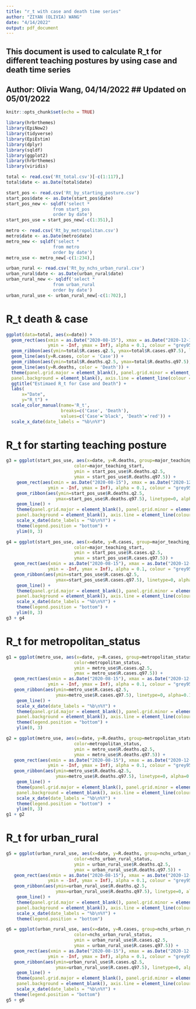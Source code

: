 ---
title: "r_t with case and death time series"
author: "ZIYAN (OLIVIA) WANG"
date: "4/14/2022"
output: pdf_document
---

## This document is used to calculate R_t for different teaching postures by using case and death time series
## Author: Olivia Wang, 04/14/2022 ## Updated on 05/01/2022


```{r setup, include=FALSE}
knitr::opts_chunk$set(echo = TRUE)
```

```{r}
library(hrbrthemes)
library(EpiNow2)
library(tidyverse)
library(EpiEstim)
library(dplyr)
library(sqldf)
library(ggplot2)
library(hrbrthemes)
library(viridis)
```

```{r}
total <- read.csv('Rt_total.csv')[-c(1:117),]
total$date <- as.Date(total$date)

start_pos <- read.csv('Rt_by_starting_posture.csv')
start_pos$date <- as.Date(start_pos$date)
start_pos_new <- sqldf('select *
                  from start_pos
                  order by date')
start_pos_use = start_pos_new[-c(1:351),]

metro <- read.csv('Rt_by_metropolitan.csv')
metro$date <- as.Date(metro$date)
metro_new <- sqldf('select *
                  from metro
                  order by date')
metro_use <- metro_new[-c(1:234),]

urban_rural <- read.csv('Rt_by_nchs_urban_rural.csv')
urban_rural$date <- as.Date(urban_rural$date)
urban_rural_new <- sqldf('select *
                  from urban_rural
                  order by date')
urban_rural_use <- urban_rural_new[-c(1:702),]
```

# R_t death & case
```{r}
ggplot(data=total, aes(x=date)) +
  geom_rect(aes(xmin = as.Date("2020-08-15"), xmax = as.Date("2020-12-15"), 
                ymin = -Inf, ymax = Inf), alpha = 0.1, colour = "grey95", fill="grey95") + 
  geom_ribbon(aes(ymin=total$R.cases.q2.5, ymax=total$R.cases.q97.5), linetype=2, alpha=0.1) +
  geom_line(aes(y=R.cases, color = 'Case')) +
  geom_ribbon(aes(ymin=total$R.deaths.q2.5, ymax=total$R.deaths.q97.5), linetype=2, alpha=0.1) +
  geom_line(aes(y=R.deaths, color = 'Death')) +
  theme(panel.grid.major = element_blank(), panel.grid.minor = element_blank(),
  panel.background = element_blank(), axis.line = element_line(colour = "black")) + 
  ggtitle("Estimaed R_t for Case and Death") +
  labs(
      x="Date",
      y="R_t") +
  scale_color_manual(name='R_t',
                     breaks=c('Case', 'Death'),
                     values=c('Case'='black', 'Death'='red')) +
  scale_x_date(date_labels = "%b\n%Y") 
```
# R_t for starting teaching posture
```{r}
g3 = ggplot(start_pos_use, aes(x=date, y=R.deaths, group=major_teaching_start, 
                          color=major_teaching_start,
                          ymin = start_pos_use$R.deaths.q2.5, 
                          ymax = start_pos_use$R.deaths.q97.5)) +
    geom_rect(aes(xmin = as.Date("2020-08-15"), xmax = as.Date("2020-12-15"), 
                ymin = -Inf, ymax = Inf), alpha = 0.1, colour = "grey95", fill="grey95") + 
    geom_ribbon(aes(ymin=start_pos_use$R.deaths.q2.5, 
                   ymax=start_pos_use$R.deaths.q97.5), linetype=0, alpha=0.1) +
    geom_line() +
    theme(panel.grid.major = element_blank(), panel.grid.minor = element_blank(),
    panel.background = element_blank(), axis.line = element_line(colour = "black")) + 
    scale_x_date(date_labels = "%b\n%Y") +
    theme(legend.position = "bottom") + 
    ylim(0, 3) 
```

```{r}
g4 = ggplot(start_pos_use, aes(x=date, y=R.cases, group=major_teaching_start, 
                          color=major_teaching_start,
                          ymin = start_pos_use$R.cases.q2.5, 
                          ymax = start_pos_use$R.cases.q97.5)) +
   geom_rect(aes(xmin = as.Date("2020-08-15"), xmax = as.Date("2020-12-15"), 
                ymin = -Inf, ymax = Inf), alpha = 0.1, colour = "grey95", fill="grey95") + 
   geom_ribbon(aes(ymin=start_pos_use$R.cases.q2.5, 
                   ymax=start_pos_use$R.cases.q97.5), linetype=0, alpha=0.1) +
    geom_line() +
    theme(panel.grid.major = element_blank(), panel.grid.minor = element_blank(),
    panel.background = element_blank(), axis.line = element_line(colour = "black")) + 
    scale_x_date(date_labels = "%b\n%Y") +
    theme(legend.position = "bottom") + 
    ylim(0, 3)
g3 + g4
```


# R_t for metropolitan_status
```{r}
g1 = ggplot(metro_use, aes(x=date, y=R.cases, group=metropolitan_status, 
                          color=metropolitan_status,
                          ymin = metro_use$R.cases.q2.5, 
                          ymax = metro_use$R.cases.q97.5)) +
   geom_rect(aes(xmin = as.Date("2020-08-15"), xmax = as.Date("2020-12-15"), 
                ymin = -Inf, ymax = Inf), alpha = 0.1, colour = "grey95", fill="grey95") + 
   geom_ribbon(aes(ymin=metro_use$R.cases.q2.5, 
                   ymax=metro_use$R.cases.q97.5), linetype=0, alpha=0.1) +
    geom_line() +
    scale_x_date(date_labels = "%b\n%Y") + 
    theme(panel.grid.major = element_blank(), panel.grid.minor = element_blank(),
    panel.background = element_blank(), axis.line = element_line(colour = "black")) + 
    theme(legend.position = "bottom") + 
    ylim(0, 3) 

g2 = ggplot(metro_use, aes(x=date, y=R.deaths, group=metropolitan_status, 
                          color=metropolitan_status,
                          ymin = metro_use$R.deaths.q2.5, 
                          ymax = metro_use$R.deaths.q97.5)) +
   geom_rect(aes(xmin = as.Date("2020-08-15"), xmax = as.Date("2020-12-15"), 
                ymin = -Inf, ymax = Inf), alpha = 0.1, colour = "grey95", fill="grey95") + 
   geom_ribbon(aes(ymin=metro_use$R.deaths.q2.5, 
                   ymax=metro_use$R.deaths.q97.5), linetype=0, alpha=0.1) +
    geom_line() +
    theme(panel.grid.major = element_blank(), panel.grid.minor = element_blank(),
    panel.background = element_blank(), axis.line = element_line(colour = "black")) + 
    scale_x_date(date_labels = "%b\n%Y") + 
    theme(legend.position = "bottom")  +
    ylim(0, 3) 
g1 + g2
```

# R_t for urban_rural
```{r}
g5 = ggplot(urban_rural_use, aes(x=date, y=R.deaths, group=nchs_urban_rural_status, 
                          color=nchs_urban_rural_status,
                          ymin = urban_rural_use$R.deaths.q2.5, 
                          ymax = urban_rural_use$R.deaths.q97.5)) +
   geom_rect(aes(xmin = as.Date("2020-08-15"), xmax = as.Date("2020-12-15"), 
                ymin = -Inf, ymax = Inf), alpha = 0.1, colour = "grey95", fill="grey95") + 
   geom_ribbon(aes(ymin=urban_rural_use$R.deaths.q2.5, 
                   ymax=urban_rural_use$R.deaths.q97.5), linetype=0, alpha=0.1) +
    geom_line() +
    theme(panel.grid.major = element_blank(), panel.grid.minor = element_blank(),
    panel.background = element_blank(), axis.line = element_line(colour = "black")) + 
    scale_x_date(date_labels = "%b\n%Y") + 
    theme(legend.position = "bottom")
```

```{r}
g6 = ggplot(urban_rural_use, aes(x=date, y=R.cases, group=nchs_urban_rural_status, 
                          color=nchs_urban_rural_status,
                          ymin = urban_rural_use$R.cases.q2.5, 
                          ymax = urban_rural_use$R.cases.q97.5)) +
   geom_rect(aes(xmin = as.Date("2020-08-15"), xmax = as.Date("2020-12-15"), 
                ymin = -Inf, ymax = Inf), alpha = 0.1, colour = "grey95", fill="grey95") + 
   geom_ribbon(aes(ymin=urban_rural_use$R.cases.q2.5, 
                   ymax=urban_rural_use$R.cases.q97.5), linetype=0, alpha=0.1) +
    geom_line() +
    theme(panel.grid.major = element_blank(), panel.grid.minor = element_blank(),
    panel.background = element_blank(), axis.line = element_line(colour = "black")) + 
    scale_x_date(date_labels = "%b\n%Y") + 
   theme(legend.position = "bottom")
g5 + g6
```